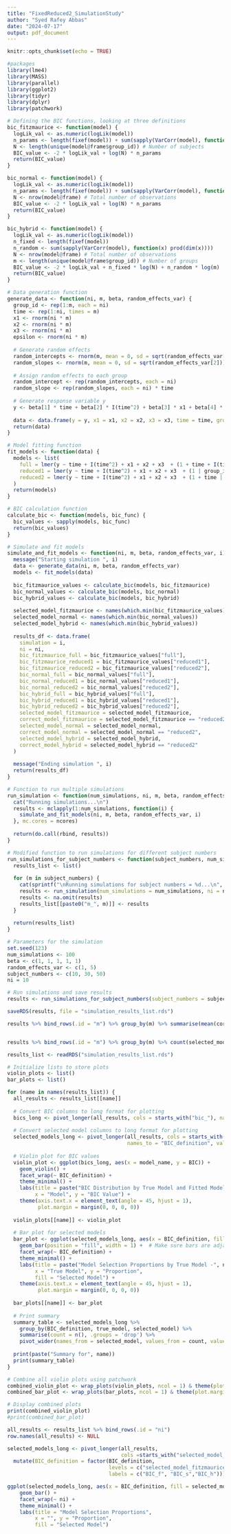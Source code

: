 ```yaml
---
title: "FixedReduced2_SimulationStudy"
author: "Syed Rafey Abbas"
date: "2024-07-17"
output: pdf_document
---
```


```r
knitr::opts_chunk$set(echo = TRUE)
```


```r
#packages 
library(lme4)
library(MASS)
library(parallel)
library(ggplot2)
library(tidyr)
library(dplyr)
library(patchwork)
```


```r
# Defining the BIC functions, looking at three definitions 
bic_fitzmaurice <- function(model) {
  logLik_val <- as.numeric(logLik(model))
  n_params <- length(fixef(model)) + sum(sapply(VarCorr(model), function(x) prod(dim(x))))
  N <- length(unique(model@frame$group_id)) # Number of subjects
  BIC_value <- -2 * logLik_val + log(N) * n_params
  return(BIC_value)
}

bic_normal <- function(model) {
  logLik_val <- as.numeric(logLik(model))
  n_params <- length(fixef(model)) + sum(sapply(VarCorr(model), function(x) prod(dim(x))))
  N <- nrow(model@frame) # Total number of observations
  BIC_value <- -2 * logLik_val + log(N) * n_params
  return(BIC_value)
}

bic_hybrid <- function(model) {
  logLik_val <- as.numeric(logLik(model))
  n_fixed <- length(fixef(model))
  n_random <- sum(sapply(VarCorr(model), function(x) prod(dim(x))))
  N <- nrow(model@frame) # Total number of observations
  m <- length(unique(model@frame$group_id)) # Number of groups
  BIC_value <- -2 * logLik_val + n_fixed * log(N) + n_random * log(m)
  return(BIC_value)
}
```


```r
# Data generation function
generate_data <- function(ni, m, beta, random_effects_var) {
  group_id <- rep(1:m, each = ni)
  time <- rep(1:ni, times = m)
  x1 <- rnorm(ni * m)
  x2 <- rnorm(ni * m)
  x3 <- rnorm(ni * m)
  epsilon <- rnorm(ni * m)
  
  # Generate random effects
  random_intercepts <- rnorm(m, mean = 0, sd = sqrt(random_effects_var[1]))
  random_slopes <- rnorm(m, mean = 0, sd = sqrt(random_effects_var[2]))
  
  # Assign random effects to each group
  random_intercept <- rep(random_intercepts, each = ni)
  random_slope <- rep(random_slopes, each = ni) * time 
  
  # Generate response variable y
  y <- beta[1] * time + beta[2] * I(time^2) + beta[3] * x1 + beta[4] * x2 + beta[5] * x3 + random_intercept + random_slope + epsilon
  
  data <- data.frame(y = y, x1 = x1, x2 = x2, x3 = x3, time = time, group_id = factor(group_id))
  return(data)
}

# Model fitting function
fit_models <- function(data) {
  models <- list(
    full = lmer(y ~ time + I(time^2) + x1 + x2 + x3  + (1 + time + I(time^2) || group_id), data = data),
    reduced1 = lmer(y ~ time + I(time^2) + x1 + x2 + x3  + (1 | group_id), data = data),
    reduced2 = lmer(y ~ time + I(time^2) + x1 + x2 + x3  + (1 + time || group_id), data = data)
  )
  return(models)
}

# BIC calculation function
calculate_bic <- function(models, bic_func) {
  bic_values <- sapply(models, bic_func)
  return(bic_values)
}

# Simulate and fit models
simulate_and_fit_models <- function(ni, m, beta, random_effects_var, i) {
  message("Starting simulation ", i)
  data <- generate_data(ni, m, beta, random_effects_var)
  models <- fit_models(data)
  
  bic_fitzmaurice_values <- calculate_bic(models, bic_fitzmaurice)
  bic_normal_values <- calculate_bic(models, bic_normal)
  bic_hybrid_values <- calculate_bic(models, bic_hybrid)
  
  selected_model_fitzmaurice <- names(which.min(bic_fitzmaurice_values))
  selected_model_normal <- names(which.min(bic_normal_values))
  selected_model_hybrid <- names(which.min(bic_hybrid_values))
  
  results_df <- data.frame(
    simulation = i,
    ni = ni,
    bic_fitzmaurice_full = bic_fitzmaurice_values["full"],
    bic_fitzmaurice_reduced1 = bic_fitzmaurice_values["reduced1"],
    bic_fitzmaurice_reduced2 = bic_fitzmaurice_values["reduced2"],
    bic_normal_full = bic_normal_values["full"],
    bic_normal_reduced1 = bic_normal_values["reduced1"],
    bic_normal_reduced2 = bic_normal_values["reduced2"],
    bic_hybrid_full = bic_hybrid_values["full"],
    bic_hybrid_reduced1 = bic_hybrid_values["reduced1"],
    bic_hybrid_reduced2 = bic_hybrid_values["reduced2"],
    selected_model_fitzmaurice = selected_model_fitzmaurice,
    correct_model_fitzmaurice = selected_model_fitzmaurice == "reduced2",
    selected_model_normal = selected_model_normal,
    correct_model_normal = selected_model_normal == "reduced2",
    selected_model_hybrid = selected_model_hybrid,
    correct_model_hybrid = selected_model_hybrid == "reduced2"
  )
  
  message("Ending simulation ", i)
  return(results_df)
}

```

```r
# Function to run multiple simulations
run_simulation <- function(num_simulations, ni, m, beta, random_effects_var, ncores = detectCores()) {
  cat("Running simulations...\n")
  results <- mclapply(1:num_simulations, function(i) {
    simulate_and_fit_models(ni, m, beta, random_effects_var, i)
  }, mc.cores = ncores)
  
  return(do.call(rbind, results))
}

# Modified function to run simulations for different subject numbers
run_simulations_for_subject_numbers <- function(subject_numbers, num_simulations, ni, beta, random_effects_var, ncores = detectCores()) {
  results_list <- list()
  
  for (m in subject_numbers) {
    cat(sprintf("\nRunning simulations for subject numbers = %d...\n", m))
    results <- run_simulation(num_simulations = num_simulations, ni = ni, m = m, beta = beta,random_effects_var = random_effects_var, ncores = ncores)
    results <- na.omit(results)
    results_list[[paste0("m_", m)]] <- results
  }
  
  return(results_list)
}

```



```r
# Parameters for the simulation
set.seed(123)
num_simulations <- 100
beta <- c(1, 1, 1, 1, 1)
random_effects_var <- c(1, 5)
subject_numbers <- c(10, 30, 50)
ni = 10

# Run simulations and save results
results <- run_simulations_for_subject_numbers(subject_numbers = subject_numbers, num_simulations = num_simulations, ni = ni, beta = beta, random_effects_var, ncores = 1) # defined ncores because mclapply does not work on Windows

saveRDS(results, file = "simulation_results_list.rds")

results %>% bind_rows(.id = "m") %>% group_by(m) %>% summarise(mean(correct_model_normal), mean(correct_model_fitzmaurice), mean(correct_model_hybrid))


results %>% bind_rows(.id = "m") %>% group_by(m) %>% count(selected_model_normal)
```

```r
results_list <- readRDS("simulation_results_list.rds")

# Initialize lists to store plots
violin_plots <- list()
bar_plots <- list()

for (name in names(results_list)) {
  all_results <- results_list[[name]]
  
  # Convert BIC columns to long format for plotting
  bics_long <- pivot_longer(all_results, cols = starts_with("bic_"), names_to = "BIC_definition", values_to = "BIC")
  
  # Convert selected model columns to long format for plotting
  selected_models_long <- pivot_longer(all_results, cols = starts_with("selected_model_"), 
                                       names_to = "BIC_definition", values_to = "selected_model")
  
  # Violin plot for BIC values
  violin_plot <- ggplot(bics_long, aes(x = model_name, y = BIC)) +
    geom_violin() +
    facet_wrap(~ BIC_definition) +
    theme_minimal() +
    labs(title = paste("BIC Distribution by True Model and Fitted Model -", name),
         x = "Model", y = "BIC Value") +
    theme(axis.text.x = element_text(angle = 45, hjust = 1),
          plot.margin = margin(0, 0, 0, 0))
  
  violin_plots[[name]] <- violin_plot
  
  # Bar plot for selected models
  bar_plot <- ggplot(selected_models_long, aes(x = BIC_definition, fill = selected_model)) +
    geom_bar(position = "fill", width = 1) +  # Make sure bars are adjacent
    facet_wrap(~ BIC_definition) +
    theme_minimal() +
    labs(title = paste("Model Selection Proportions by True Model -", name),
         x = "True Model", y = "Proportion",
         fill = "Selected Model") +
    theme(axis.text.x = element_text(angle = 45, hjust = 1),
          plot.margin = margin(0, 0, 0, 0))
  
  bar_plots[[name]] <- bar_plot
  
  # Print summary
  summary_table <- selected_models_long %>%
    group_by(BIC_definition, true_model, selected_model) %>%
    summarise(count = n(), .groups = 'drop') %>%
    pivot_wider(names_from = selected_model, values_from = count, values_fill = list(count = 0))
  
  print(paste("Summary for", name))
  print(summary_table)
}

# Combine all violin plots using patchwork
combined_violin_plot <- wrap_plots(violin_plots, ncol = 1) & theme(plot.margin = margin(0, 0, 0, 0))
combined_bar_plot <- wrap_plots(bar_plots, ncol = 1) & theme(plot.margin = margin(0, 0, 0, 0))

# Display combined plots
print(combined_violin_plot)
#print(combined_bar_plot)

```


```r
all_results <- results_list %>% bind_rows(.id = "ni")
row.names(all_results) <- NULL

selected_models_long <- pivot_longer(all_results, 
                                     cols =starts_with("selected_model_"), names_to = "BIC_definition", values_to = "selected_model") %>% 
  mutate(BIC_definition = factor(BIC_definition, 
                                 levels = c("selected_model_fitzmaurice", "selected_model_normal", "selected_model_hybrid"), 
                                 labels = c("BIC_f", "BIC_s","BIC_h")))

ggplot(selected_models_long, aes(x = BIC_definition, fill = selected_model)) +
    geom_bar() +  
    facet_wrap(~ ni) +
    theme_minimal() +
    labs(title = "Model Selection Proportions",
         x = "", y = "Proportion",
         fill = "Selected Model")

```
